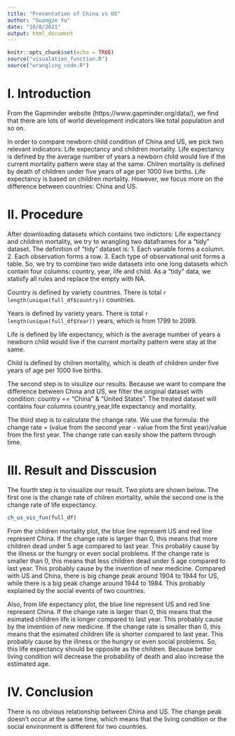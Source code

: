```yaml
---
title: "Presentation of China vs US"
author: "Guangze Yu"
date: "10/8/2021"
output: html_document
---
```


```r
knitr::opts_chunk$set(echo = TRUE)
source("visualation_function.R")
source("wrangling_code.R")
```

# I. Introduction 


From the Gapminder website (https://www.gapminder.org/data/), we find that there are lots of world development indicators like total population and so on. 

In order to compare newborn child condition of China and US, we pick two relevant indicators: Life expectancy and children mortality. Life expectancy is defined by the average number of years a newborn child would live if the current mortality pattern were stay at the same. Chilren mortality is defined by death of children under five years of age per 1000 live births. Life expectancy is based on children mortality. However, we focus more on the difference between countries: China and US. 

# II. Procedure

After downloading datasets which contains two indictors: Life expectancy and children mortality, we try to wrangling two dataframes for a "tidy" dataset. The definition of "tidy" dataset is: 1. Each variable forms a column. 2. Each observation forms a row. 3. Each type of observational unit forms a table. So, we try to combine two wide datasets into one long datasets which contain four columns: country, year, life and child. As a "tidy" data, we statisfy all rules and replace the empty with NA. 

Country is defined by variety countries. There is total `r length(unique(full_df$country))` countries. 

Years is defined by variety years. There is total `r length(unique(full_df$Year))` years, which is from 1799 to 2099. 

Life is defined by life expectancy, which is the average number of years a newborn child would live if the current mortality pattern were stay at the same.

Child is defined by chilren mortality, which is death of children under five years of age per 1000 live births.

The second step is to visulize our results. Because we want to compare the difference between China and US, we filter the original dataset with condition: country == "China" & "United States". The treated dataset will contains four columns country,year,life expectancy and mortality. 

The third step is to calculate the change rate. We use the formula: the change rate = (value from the second year - value from the first year)/value from the first year. The change rate can easily show the pattern through time.

# III. Result and Disscusion

The fourth step is to visualize our result. Two plots are shown below. The first one is the change rate of chilren mortality, while the second one is the change rate of life expectancy. 


```r
ch_us_vis_fun(full_df)
```


From the children mortality plot, the blue line represent US and red line represent China. If the change rate is larger than 0, this means that more children dead under 5 age compared to last year. This probably cause by the illness or the hungry or even social problems. If the change rate is smaller than 0, this means that less children dead under 5 age compared to last year. This probably cause by the invention of new medicine. Compared with US and China, there is big change peak around 1904 to 1944 for US, while there is a big peak change around 1944 to 1984. This probably explained by the social events of two countries. 

Also, from life expectancy plot, the blue line represent US and red line represent China. If the change rate is larger than 0, this means that the esimated children life is longer compared to last year. This probably cause by the invention of new medicine. If the change rate is smaller than 0, this means that the esimated children life is shorter compared to last year. This probably cause by the illness or the hungry or even social problems. So, this life expectancy should be opposite as the children. Because better living condition will decrease the probability of death and also increase the estimated age. 

# IV. Conclusion

There is no obvious relationship between China and US. The change peak doesn't occur at the same time, which means that the living condition or the social environment is different for two countries.



